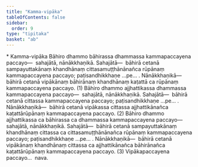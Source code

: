 ```yaml
---
title: "Kamma-vipāka"
tableOfContents: false
sidebar:
  order: 9
type: "tipitaka"
basket: "ab"
---
```



<DynamicBreadcrumb />

<Paragraph type="center">
* Kamma-vipāka
</Paragraph>

<Division number="349">

<Paragraph number="3182">
Bāhiro dhammo bāhirassa dhammassa kammapaccayena paccayo—  sahajātā, nānākkhaṇikā. <Emphasis>Sahajātā</Emphasis>—  bāhirā cetanā sampayuttakānaṃ khandhānaṃ cittasamuṭṭhānānañca rūpānaṃ kammapaccayena paccayo; paṭisandhikkhaṇe …pe… . <Emphasis>Nānākkhaṇikā</Emphasis>—  bāhirā cetanā vipākānaṃ bāhirānaṃ khandhānaṃ kaṭattā ca rūpānaṃ kammapaccayena paccayo. (1)
</Paragraph>

<Paragraph number="3183">
Bāhiro dhammo ajjhattikassa dhammassa kammapaccayena paccayo—  sahajātā, nānākkhaṇikā. <Emphasis>Sahajātā</Emphasis>—  bāhirā cetanā cittassa kammapaccayena paccayo; paṭisandhikkhaṇe …pe… . <Emphasis>Nānākkhaṇikā</Emphasis>—  bāhirā cetanā vipākassa cittassa ajjhattikānañca kaṭattārūpānaṃ kammapaccayena paccayo. (2)
</Paragraph>

<Paragraph number="3184">
Bāhiro dhammo ajjhattikassa ca bāhirassa ca dhammassa kammapaccayena paccayo—  sahajātā, nānākkhaṇikā. <Emphasis>Sahajātā</Emphasis>—  bāhirā cetanā sampayuttakānaṃ khandhānaṃ cittassa ca cittasamuṭṭhānānañca rūpānaṃ kammapaccayena paccayo; paṭisandhikkhaṇe …pe… . <Emphasis>Nānākkhaṇikā</Emphasis>—  bāhirā cetanā vipākānaṃ khandhānaṃ cittassa ca ajjhattikānañca bāhirānañca kaṭattārūpānaṃ kammapaccayena paccayo. (3) Vipākapaccayena paccayo…  nava.
</Paragraph>
</Division>